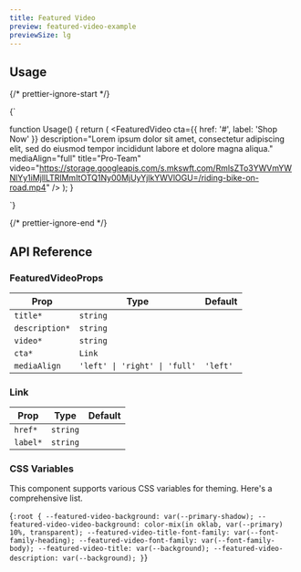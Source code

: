 ```yaml
---
title: Featured Video
preview: featured-video-example
previewSize: lg
---
```


## Usage

{/* prettier-ignore-start */}

<CodeBlock lang="ts">{`

function Usage() {
    return (
        <FeaturedVideo
            cta={{ href: '#', label: 'Shop Now' }}
            description="Lorem ipsum dolor sit amet, consectetur adipiscing elit, sed do eiusmod tempor incididunt
            labore et dolore magna aliqua."
            mediaAlign="full"
            title="Pro-Team"
            video="https://storage.googleapis.com/s.mkswft.com/RmlsZTo3YWVmYWNlYy1iMjllLTRlMmItOTQ1Ny00MjUyYjlkYWVlOGU=/riding-bike-on-road.mp4"
        />
    );
}


`}
</CodeBlock>

{/* prettier-ignore-end */}

## API Reference

### FeaturedVideoProps

| Prop           | Type                                       | Default  |
| -------------- | ------------------------------------------ | -------- |
| `title*`       | `string`                                   |          |
| `description*` | `string`                                   |          |
| `video*`       | `string`                                   |          |
| `cta*`         | `Link` <Tooltip content="See Link below"/> |          |
| `mediaAlign`   | `'left' \| 'right' \| 'full'`              | `'left'` |

### Link

| Prop     | Type     | Default |
| -------- | -------- | ------- |
| `href*`  | `string` |         |
| `label*` | `string` |         |

### CSS Variables

This component supports various CSS variables for theming. Here's a comprehensive list.

<CodeBlock lang="css">{`
:root {
    --featured-video-background: var(--primary-shadow);
    --featured-video-video-background: color-mix(in oklab, var(--primary) 10%, transparent);
    --featured-video-title-font-family: var(--font-family-heading);
    --featured-video-font-family: var(--font-family-body);
    --featured-video-title: var(--background);
    --featured-video-description: var(--background);
}
`}</CodeBlock>
